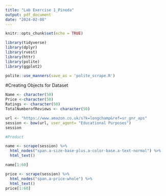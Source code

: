 ```yaml
---
title: "Lab Exercise 1_Pineda"
output: pdf_document
date: "2024-02-08"
---
```


```r
knitr::opts_chunk$set(echo = TRUE)
```

```r
library(tidyverse)
library(dplyr)
library(rvest)
library(httr)
library(polite)
library(ggplot2)

polite::use_manners(save_as = 'polite_scrape.R')
```

#Creating Objects for Dataset
```r
Name <- character(50)
Price <-character(50)
Ratings <- character(50)
TotalNumberofReviews <- character(50)

url <- "https://www.amazon.co.uk/s?k=longchamp&ref=sr_gnr_aps" 
session <- bow(url, user_agent= "Educational Purposes")
session

#Product

name <- scrape(session) %>%
  html_nodes("span.a-size-base-plus.a-color-base.a-text-normal") %>%
  html_text()

name[1:60]

price <- scrape(session) %>%
  html_nodes("span.a-price-whole") %>%
  html_text()
price[1:60]
```